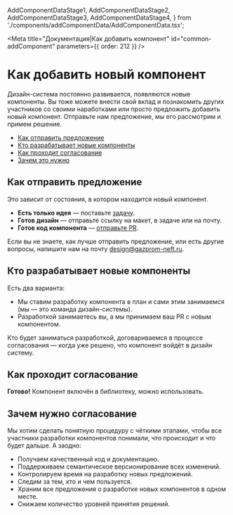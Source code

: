 

  AddComponentDataStage1,
  AddComponentDataStage2,
  AddComponentDataStage3,
  AddComponentDataStage4,
} from './components/addComponentData/AddComponentData.tsx';

<Meta
  title="Документация|Как добавить компонент"
  id="common-addComponent"
  parameters={{ order: 212 }}
/>

# Как добавить новый компонент

Дизайн-система постоянно развивается, появляются новые компоненты. Вы тоже можете внести свой вклад и познакомить других участников со своими наработками или просто предложить добавить новый компонент. Отправьте нам предложение, мы его рассмотрим и примем решение.

- [Как отправить предложение](#как-отправить-предложение)
- [Кто разрабатывает новые компоненты](#кто-разрабатывает-новые-компоненты)
- [Как проходит согласование](#как-проходит-согласование)
- [Зачем это нужно](#зачем-это-нужно)

## Как отправить предложение

Это зависит от состояния, в котором находится новый компонент.

- **Есть только идея** — поставьте [задачу](https://github.com/gazprom-neft/consta-uikit/issues).
- **Готов дизайн** — отправьте ссылку на макет, в задаче или на почту.
- **Готов код компонента** — [отправьте PR](https://consta-uikit.vercel.app/?path=/docs/common-develop-contributors--page).

Если вы не знаете, как лучше отправить предложение, или есть другие вопросы, напишите нам на почту design@gazprom-neft.ru.

## Кто разрабатывает новые компоненты

Есть два варианта:

- Мы ставим разработку компонента в план и сами этим занимаемся (мы — это команда дизайн-системы).
- Разработкой занимаетесь вы, а мы принимаем ваш PR с новым компонентом.

Кто будет заниматься разработкой, договариваемся в процессе согласования — когда уже решено, что компонент войдёт в дизайн систему.

## Как проходит согласование

<DocsCard
  stageName="Этап1"
  stageHeader="Принимаем решение"
  stageText="Здесь будет какой-то текст, очень длинный, со ссылками и тегами."
/>
<AddComponentDataStage1 />
<AddComponentDataStage2 />
<AddComponentDataStage3 />
<AddComponentDataStage4 />

**Готово!** Компонент включён в библиотеку, можно использовать.

## Зачем нужно согласование

Мы хотим сделать понятную процедуру с чёткими этапами, чтобы все участники разработки компонентов понимали, что происходит и что будет дальше. А заодно:

- Получаем качественный код и документацию.
- Поддерживаем семантическое версионирование всех изменений.
- Контролируем время на разработку новых предложений.
- Следим за тем, кто и чем пользуется.
- Храним все предложения о разработке новых компонентов в одном месте.
- Снижаем количество уровней принятия решений.
